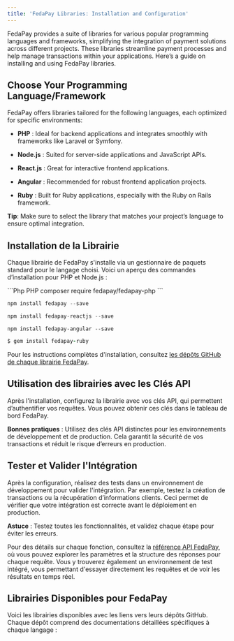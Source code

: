 ```yaml
---
title: 'FedaPay Libraries: Installation and Configuration'
---
```


FedaPay provides a suite of libraries for various popular programming languages and frameworks, simplifying the integration of payment solutions across different projects. These libraries streamline payment processes and help manage transactions within your applications. Here’s a guide on installing and using FedaPay libraries.

## Choose Your Programming Language/Framework

FedaPay offers libraries tailored for the following languages, each optimized for specific environments:

* **PHP** :  Ideal for backend applications and integrates smoothly with frameworks like Laravel or Symfony.

* **Node.js** : Suited for server-side applications and JavaScript APIs.

* **React.js** : Great for interactive frontend applications.

* **Angular** : Recommended for robust frontend application projects.

* **Ruby** : Built for Ruby applications, especially with the Ruby on Rails framework.

<Note>**Tip**: Make sure to select the library that matches your project’s language to ensure optimal integration.</Note>

## Installation de la Librairie

Chaque librairie de FedaPay s'installe via un gestionnaire de paquets standard pour le langage choisi. Voici un aperçu des commandes d’installation pour PHP et Node.js :

<CodeGroup>
  ```Php PHP
  composer require fedapay/fedapay-php
  ```

  ```Typescript Node
  npm install fedapay --save
  ```

  ```Javascript ReactJs
  npm install fedapay-reactjs --save
  ```

  ```Angular Angular
  npm install fedapay-angular --save
  ```

  ```Ruby Ruby
  $ gem install fedapay-ruby
  ```
</CodeGroup>

<Note>Pour les instructions complètes d'installation, consultez [les dépôts GitHub de chaque librairie FedaPay](https://github.com/fedapay).</Note>

## Utilisation des librairies avec les Clés API

Après l'installation, configurez la librairie avec vos clés API, qui permettent d’authentifier vos requêtes. Vous pouvez obtenir ces clés dans le tableau de bord FedaPay.

<Note>**Bonnes pratiques** : Utilisez des clés API distinctes pour les environnements de développement et de production. Cela garantit la sécurité de vos transactions et réduit le risque d’erreurs en production.</Note>

## Tester et Valider l'Intégration

Après la configuration, réalisez des tests dans un environnement de développement pour valider l'intégration. Par exemple, testez la création de transactions ou la récupération d’informations clients. Ceci permet de vérifier que votre intégration est correcte avant le déploiement en production.

<Note>**Astuce** : Testez toutes les fonctionnalités, et validez chaque étape pour éviter les erreurs.</Note>

Pour des détails sur chaque fonction, consultez la [référence API FedaPay](/api-reference/introduction), où vous pouvez explorer les paramètres et la structure des réponses pour chaque requête. Vous y trouverez également un environnement de test intégré, vous permettant d'essayer directement les requêtes et de voir les résultats en temps réel.

## Librairies Disponibles pour FedaPay

Voici les librairies disponibles avec les liens vers leurs dépôts GitHub. Chaque dépôt comprend des documentations détaillées spécifiques à chaque langage :

<CardGroup>
  <Card title="PHP" href="https://github.com/FedaPay/fedapay-php" />

  <Card title="Node.js " href="https://github.com/FedaPay/fedapay-node" />

  <Card title="React.js " href="https://github.com/FedaPay/fedapay-react" />

  <Card title="Angular " href="https://github.com/FedaPay/fedapay-angular" />

  <Card title="Ruby " href="https://github.com/FedaPay/fedapay-ruby" />
</CardGroup>